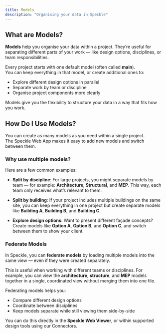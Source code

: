 ```yaml
---
title: Models  
description: "Organising your data in Speckle"
---
```


## What are Models?

**Models** help you organise your data within a project. They’re useful for separating different parts of your work — like design options, disciplines, or team responsibilities.

Every project starts with one default model (often called **main**).  
You can keep everything in that model, or create additional ones to:

- Explore different design options in parallel  
- Separate work by team or discipline  
- Organise project components more clearly

Models give you the flexibility to structure your data in a way that fits how you work.


## How Do I Use Models?

You can create as many models as you need within a single project.  
The Speckle Web App makes it easy to add new models and switch between them.

### Why use multiple models?

Here are a few common examples:

- **Split by discipline**: For large projects, you might separate models by team — for example: **Architecture**, **Structural**, and **MEP**. This way, each team only receives what’s relevant to them.

- **Split by building**: If your project includes multiple buildings on the same site, you can keep everything in one project but create separate models like **Building A**, **Building B**, and **Building C**.

- **Explore design options**: Want to present different façade concepts? Create models like **Option A**, **Option B**, and **Option C**, and switch between them to show your client.

### Federate Models

In Speckle, you can **federate models** by loading multiple models into the same view — even if they were created separately.

This is useful when working with different teams or disciplines. For example, you can view the **architecture**, **structure**, and **MEP** models together in a single, coordinated view without merging them into one file.

Federating models helps you:
- Compare different design options
- Coordinate between disciplines
- Keep models separate while still viewing them side-by-side

You can do this directly in the **Speckle Web Viewer**, or within supported design tools using our Connectors.




